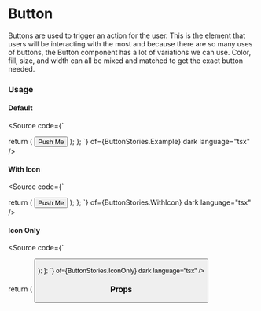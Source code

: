 
<Meta title="Components/Inputs/Button"  />

# Button
Buttons are used to trigger an action for the user. This is the element that users will be interacting with the most and because there are so many uses of buttons, the Button component has a lot of variations we can use. Color, fill, size, and width can all be mixed and matched to get the exact button needed.

<Canvas>
    <Story of={ButtonStories.Example} />
    <Story of={ButtonStories.WithIcon} />
    <Story of={ButtonStories.IconOnly} />
</Canvas>

### Usage
#### Default
<Source code={`

  return (
    <Button
        variant="primary"
        size="md"
    >
        Push Me
    </Button>
  );
};
`} of={ButtonStories.Example} dark language="tsx" />

#### With Icon
<Source code={`

  return (
    <Button
        variant="primary"
        size="md"
        icon={IconEdit}
        iconPosition="left"
        iconSize={24}
    >
        Push Me
    </Button>
  );
};
`} of={ButtonStories.WithIcon} dark language="tsx" />

#### Icon Only
<Source code={`

  return (
    <Button
        variant="primary"
        size="md"
        icon={IconEdit}
        iconPosition="left"
        iconSize={24}
    />

  );
};
`} of={ButtonStories.IconOnly} dark language="tsx" />

### Props
<ArgTypes of={ButtonStories} sort="alpha" />
